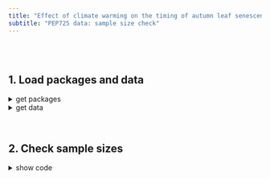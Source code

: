 ```yaml
---
title: "Effect of climate warming on the timing of autumn leaf senescence reverses after the summer solstice"
subtitle: "PEP725 data: sample size check"
---
```


<br><br>

## 1. Load packages and data

<details><summary>get packages</summary>
```r
require(data.table)
require(ggplot2)
require(tidyverse)
```
</details>

<details><summary>get data</summary>
```r
## set working directory
setwd("/Users/consti/Desktop/PhD/Publication_material/17_Autumn_phenology_tier2/PEP_analysis/Analysis")
# paths
PEP_drivers_path = "Analysis_input/PEP_drivers_final/Merged_file"

## Import data
PEP.df <- fread(paste(PEP_drivers_path, "pep_drivers_data.csv", sep="/"))
```
</details>

<br>

## 2. Check sample sizes
<details><summary>show code</summary>
```r
#total observations
nrow(PEP.df)

#how many species have data?
length(unique(PEP.df$species))

#how many sites in total?
length(unique(PEP.df$pep_id))

#time span 
range(PEP.df$year)
hist(PEP.df$year, xlab="Year", main="Temporal distribution of data", col='lightblue')

#latitudinal gradient 
range(PEP.df$lat)
hist(PEP.df$lat, xlab="Latitude", main="Latitudinal gradient", col='lightblue')

#elevational gradient 
range(PEP.df$alt)
hist(PEP.df$alt, xlab="Elevation (m)", main="Elevational gradient", col='lightblue')

#leaf-out data
mean(PEP.df$leaf_out)
sd(PEP.df$leaf_out)
range(PEP.df$leaf_out)
hist(PEP.df$leaf_out, xlab="Leaf-out date", main="Leaf-out gradient", col='lightblue')

#leaf-off data
mean(PEP.df$leaf_off)
sd(PEP.df$leaf_off)
range(PEP.df$leaf_off)
hist(PEP.df$leaf_off, xlab="Senescence date", main="Senescence gradient", col='lightblue')

#Create summary dataframe by time series
n.years = PEP.df %>%
  group_by(timeseries) %>%
  summarise(count = n())
mean(n.years$count)
max(n.years$count)
min(n.years$count)

#Create summary dataframe by species
sample.size = PEP.df %>%
  group_by(species) %>%
  summarize(n.time.series = length(unique(pep_id)),
            n.observations = n())

#Sample sizes within species
data.frame(sample.size)

#Total amount of times series
sum(sample.size$n.time.series)

#Bar Plot 
sample.size = reshape2::melt(sample.size, id.vars = c("species"), measure.vars = c("n.time.series","n.observations"))
ggplot(sample.size, aes(x=species, y=value)) + 
  geom_bar(stat = "identity")+
  theme(axis.text.x = element_text(angle = 90, vjust = 0.5, hjust=1)) +
  facet_wrap(~variable, nrow=2, scales="free_y")

#Map the observations
mp <- NULL
mapWorld <- borders("world", colour="gray60", fill="gray60") # create a layer of borders
mp <- ggplot() + mapWorld

#Now Layer the stations on top
mp <- mp + geom_point(data=PEP.df[!duplicated(PEP.df[ , c("lat", "lon")]), ], 
                      aes(x=lon, y=lat) ,color="blue", size=.3) +
  coord_cartesian(ylim = c(43, 69), xlim = c(-10, 31))
mp
```
</details>
